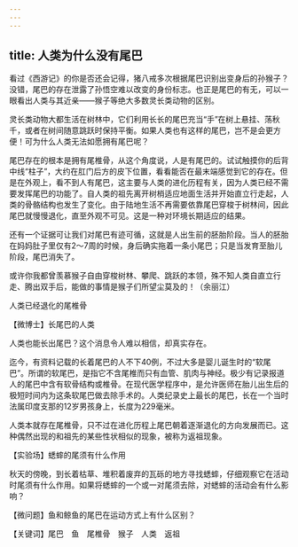 ```yaml
---
---
---
```

title: 人类为什么没有尾巴
---




看过《西游记》的你是否还会记得，猪八戒多次根据尾巴识别出变身后的孙猴子？没错，尾巴的存在泄露了孙悟空难以改变的身份标志。也正是尾巴的有无，可以一眼看出人类与其近亲——猴子等绝大多数灵长类动物的区别。

灵长类动物大都生活在树林中，它们利用长长的尾巴充当“手”在树上悬挂、荡秋千，或者在树间随意跳跃时保持平衡。如果人类也有这样的尾巴，岂不是会更方便！可为什么人类无法如愿拥有尾巴呢？

尾巴存在的根本是拥有尾椎骨，从这个角度说，人是有尾巴的。试试触摸你的后背中线“柱子”，大约在肛门后方的皮下位置，看看能否在最末端感觉到它的存在。但是在外观上，看不到人有尾巴，这主要与人类的进化历程有关，因为人类已经不需要发挥尾巴的功能了。自人类的祖先离开树梢适应地面生活并开始直立行走起，人类的骨骼结构也发生了变化。由于陆地生活不再需要依靠尾巴穿梭于树林间，因此尾巴就慢慢退化，直至外观不可见。这是一种对环境长期适应的结果。

还有一个证据可让我们对尾巴有迹可循，这就是人出生前的胚胎阶段。当人的胚胎在妈妈肚子里仅有2～7周的时候，身后确实拖着一条小尾巴；只是当发育至胎儿阶段，尾巴消失了。

或许你我都曾羡慕猴子自由穿梭树林、攀爬、跳跃的本领，殊不知人类自直立行走、腾出双手后，能做的事情是猴子们所望尘莫及的！（余丽江）

人类已经退化的尾椎骨





【微博士】长尾巴的人类

人类也能长出尾巴？这个消息令人难以相信，却真实存在。

迄今，有资料记载的长着尾巴的人不下40例，不过大多是婴儿诞生时的“软尾巴”。所谓的软尾巴，是指它不含尾椎而只有血管、肌肉与神经。极少有记录报道人的尾巴中含有软骨结构或椎骨。在现代医学程序中，是允许医师在胎儿出生后的极短时间内为这条软尾巴做去除手术的。人类纪录史上最长的尾巴，长在一个当时法属印度支那的12岁男孩身上，长度为229毫米。

人类本就存在尾椎骨，只不过在进化历程上尾巴朝着逐渐退化的方向发展而已。这种偶然出现的和祖先的某些性状相似的现象，被称为返祖现象。

【实验场】蟋蟀的尾须有什么作用

秋天的傍晚，到长着枯草、堆积着废弃的瓦砾的地方寻找蟋蟀，仔细观察它在活动时尾须有什么作用。如果将蟋蟀的一个或一对尾须去除，对蟋蟀的活动会有什么影响？

【微问题】鱼和鲸鱼的尾巴在运动方式上有什么区别？

【关键词】尾巴　鱼　尾椎骨　猴子　人类　返祖
